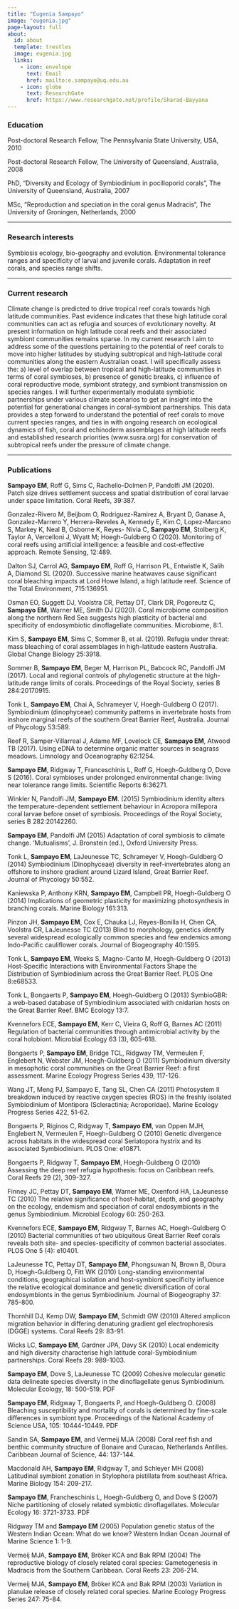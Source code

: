 ```yaml
---
title: "Eugenia Sampayo"
image: "eugenia.jpg"
page-layout: full
about:
  id: about
  template: trestles
  image: eugenia.jpg
  links:
    - icon: envelope
      text: Email
      href: mailto:e.sampayo@uq.edu.au
    - icon: globe
      text: ResearchGate
      href: https://www.researchgate.net/profile/Sharad-Bayyana
---
```


### Education

Post-doctoral Research Fellow, The Pennsylvania State University, USA, 2010

Post-doctoral Research Fellow, The University of Queensland, Australia, 2008

PhD, “Diversity and Ecology of Symbiodinium in pocilloporid corals”, The University of Queensland, Australia, 2007

MSc, “Reproduction and speciation in the coral genus Madracis“, The University of Groningen, Netherlands, 2000

---

### Research interests

Symbiosis ecology, bio-geography and evolution. Environmental tolerance ranges and specificity of larval and juvenile corals. Adaptation in reef corals, and species range shifts.

---

### Current research

Climate change is predicted to drive tropical reef corals towards high latitude communities. Past evidence indicates that these high latitude coral communities can act as refugia and sources of evolutionary novelty. At present information on high latitude coral reefs and their associated symbiont communities remains sparse. In my current research I aim to address some of the questions pertaining to the potential of reef corals to move into higher latitudes by studying subtropical and high-latitude coral communities along the eastern Australian coast. I will specifically assess the: a) level of overlap between tropical and high-latitude communities in terms of coral symbioses, b) presence of genetic breaks, c) influence of coral reproductive mode, symbiont strategy, and symbiont transmission on species ranges. I will further experimentally modulate symbiotic partnerships under various climate scenarios to get an insight into the potential for generational changes in coral-symbiont partnerships. This data provides a step forward to understand the potential of reef corals to move current species ranges, and ties in with ongoing research on ecological dynamics of fish, coral and echinoderm assemblages at high latitude reefs and established research priorities (www.susra.org) for conservation of subtropical reefs under the pressure of climate change.

---

### Publications

**Sampayo EM**, Roff G, Sims C, Rachello-Dolmen P, Pandolfi JM (2020). Patch size drives settlement success and spatial distribution of coral larvae under space limitation. Coral Reefs, 39:387.

Gonzalez-Rivero M, Beijbom O, Rodriguez-Ramirez A, Bryant D, Ganase A, Gonzalez-Marrero Y, Herrera-Reveles A, Kennedy E, Kim C, Lopez-Marcano S, Markey K, Neal B, Osborne K, Reyes- Nivia C, **Sampayo EM**, Stolberg K, Taylor A, Vercelloni J, Wyatt M; Hoegh-Guldberg O (2020). Monitoring of coral reefs using artificial intelligence: a feasible and cost-effective approach. Remote Sensing, 12:489.

Dalton SJ, Carrol AG, **Sampayo EM**, Roff G, Harrison PL, Entwistle K, Salih A, Diamond SL (2020). Successive marine heatwaves cause significant coral bleaching impacts at Lord Howe Island, a high latitude reef. Science of the Total Environment, 715:136951.

Osman EO, Suggett DJ, Voolstra CR, Pettay DT, Clark DR, Pogoreutz C, **Sampayo EM**, Warner ME, Smith DJ (2020). Coral microbiome composition along the northern Red Sea suggests high plasticity of bacterial and specificity of endosymbiotic dinoflagellate communities. Microbiome, 8:1. 

Kim S, **Sampayo EM**, Sims C, Sommer B, et al. (2019). Refugia under threat: mass bleaching of coral assemblages in high-latitude eastern Australia. Global Change Biology 25:3918.

Sommer B, **Sampayo EM**, Beger M, Harrison PL, Babcock RC, Pandolfi JM (2017). Local and regional controls of phylogenetic structure at the high-latitude range limits of corals. Proceedings of the Royal Society, series B 284:20170915.

Tonk L, **Sampayo EM**, Chai A, Schrameyer V, Hoegh-Guldberg O (2017). Symbiodinium (dinophyceae) community patterns in invertebrate hosts from inshore marginal reefs of the southern Great Barrier Reef, Australia. Journal of Phycology 53:589.

Reef R, Samper-Villarreal J, Adame MF, Lovelock CE, **Sampayo EM**, Atwood TB (2017). Using eDNA to determine organic matter sources in seagrass meadows. Limnology and Oceanography 62:1254.

**Sampayo EM**, Ridgway T, Franceschinis L, Roff G, Hoegh-Guldberg O, Dove S (2016). Coral symbioses under prolonged environmental change: living near tolerance range limits. Scientific Reports 6:36271.

Winkler N, Pandolfi JM, **Sampayo EM**. (2015) Symbiodinium identity alters the temperature-dependent settlement behaviour in Acropora millepora coral larvae before onset of symbiosis. Proceedings of the Royal Society, series B 282:20142260.

**Sampayo EM**, Pandolfi JM (2015) Adaptation of coral symbiosis to climate change. ‘Mutualisms’, J. Bronstein (ed.), Oxford University Press.

Tonk L, **Sampayo EM**, LaJeunesse TC, Schrameyer V, Hoegh-Guldberg O (2014) Symbiodinium (Dinophyceae) diversity in reef-invertebrates along an offshore to inshore gradient around Lizard Island, Great Barrier Reef. Journal of Phycology 50:552.

Kaniewska P, Anthony KRN, **Sampayo EM**, Campbell PR, Hoegh-Guldberg O (2014) Implications of geometric plasticity for maximizing photosynthesis in branching corals. Marine Biology 161:313.

Pinzon JH, **Sampayo EM**, Cox E, Chauka LJ, Reyes-Bonilla H, Chen CA, Voolstra CR, LaJeunesse TC (2013) Blind to morphology, genetics identify several widespread ecologically common species and few endemics among Indo-Pacific cauliflower corals. Journal of Biogeography 40:1595.

Tonk L, **Sampayo EM**, Weeks S, Magno-Canto M, Hoegh-Guldberg O (2013) Host-Specific Interactions with Environmental Factors Shape the Distribution of Symbiodinium across the Great Barrier Reef. PLOS One 8:e68533.

Tonk L, Bongaerts P, **Sampayo EM**, Hoegh-Guldberg O (2013) SymbioGBR: a web-based database of Symbiodinium associated with cnidarian hosts on the Great Barrier Reef. BMC Ecology 13:7.

Kvennefors ECE, **Sampayo EM**, Kerr C, Vieira G, Roff G, Barnes AC (2011) Regulation of bacterial communities through antimicrobial activity by the coral holobiont. Microbial Ecology 63 (3), 605-618.

Bongaerts P, **Sampayo EM**, Bridge TCL, Ridgway TM, Vermeulen F, Englebert N, Webster JM, Hoegh-Guldberg O (2011) Symbiodinium diversity in mesophotic coral communities on the Great Barrier Reef: a first assessment. Marine Ecology Progress Series 439, 117-126.

Wang JT, Meng PJ, Sampayo E, Tang SL, Chen CA (2011) Photosystem II breakdown induced by reactive oxygen species (ROS) in the freshly isolated Symbiodinium of Montipora (Scleractinia; Acroporidae). Marine Ecology Progress Series 422, 51-62.

Bongaerts P, Riginos C, Ridgway T, **Sampayo EM**, van Oppen MJH, Englebert N, Vermeulen F, Hoegh-Guldberg O (2010) Genetic divergence across habitats in the widespread coral Seriatopora hystrix and its associated Symbiodinium. PLOS One: e10871.

Bongaerts P, Ridgway T, **Sampayo EM**, Hoegh-Guldberg O (2010) Assessing the deep reef refugia hypothesis: focus on Caribbean reefs. Coral Reefs 29 (2), 309-327. 

Finney JC, Pettay DT, **Sampayo EM**, Warner ME, Oxenford HA, LaJeunesse TC (2010) The relative significance of host-habitat, depth, and geography on the ecology, endemism and speciation of coral endosymbionts in the genus Symbiodinium. Microbial Ecology 60: 250-263.

Kvennefors ECE, **Sampayo EM**, Ridgway T, Barnes AC, Hoegh-Guldberg O (2010) Bacterial communities of two ubiquitous Great Barrier Reef corals reveals both site- and species-specificity of common bacterial associates. PLOS One 5 (4): e10401.

LaJeunesse TC, Pettay DT, **Sampayo EM**, Phongsuwan N, Brown B, Obura D, Hoegh-Guldberg O, Fitt WK (2010) Long-standing environmental conditions, geographical isolation and host-symbiont specificity influence the relative ecological dominance and genetic diversification of coral endosymbionts in the genus Symbiodinium. Journal of Biogeography 37: 785-800. 

Thornhill DJ, Kemp DW, **Sampayo EM**, Schmidt GW (2010) Altered amplicon migration behavior in differing denaturing gradient gel electrophoresis (DGGE) systems. Coral Reefs 29: 83-91. 

Wicks LC, **Sampayo EM**, Gardner JPA, Davy SK (2010) Local endemicity and high diversity characterise high latitude coral-Symbiodinium partnerships. Coral Reefs 29: 989-1003. 

**Sampayo EM**, Dove S, LaJeunesse TC (2009) Cohesive molecular genetic data delineate species diversity in the dinoflagellate genus Symbiodinium. Molecular Ecology, 18: 500-519. PDF

**Sampayo EM**, Ridgway T, Bongaerts P, and Hoegh-Guldberg O. (2008) Bleaching susceptibility and mortality of corals is determined by fine-scale differences in symbiont type. Proceedings of the National Academy of Science USA, 105: 10444-10449. PDF

Sandin SA, **Sampayo EM**, and Vermeij MJA (2008) Coral reef fish and benthic community structure of Bonaire and Curacao, Netherlands Antilles. Caribbean Journal of Science, 44: 137-144. 

Macdonald AH, **Sampayo EM**, Ridgway T, and Schleyer MH (2008) Latitudinal symbiont zonation in Stylophora pistillata from southeast Africa. Marine Biology 154: 209-217. 

**Sampayo EM**, Francheschinis L, Hoegh-Guldberg O, and Dove S (2007) Niche partitioning of closely related symbiotic dinoflagellates. Molecular Ecology 16: 3721-3733. PDF

Ridgway TM and **Sampayo EM** (2005) Population genetic status of the Western Indian Ocean: What do we know?  Western Indian Ocean Journal of Marine Science 1: 1-9.

Vermeij MJA, **Sampayo EM**, Bröker KCA and Bak RPM (2004) The reproductive biology of closely related coral species: Gametogenesis in Madracis from the Southern Caribbean. Coral Reefs 23: 206-214. 

Vermeij MJA, **Sampayo EM**, Bröker KCA and Bak RPM (2003) Variation in planulae release of closely related coral species. Marine Ecology Progress Series 247: 75-84.